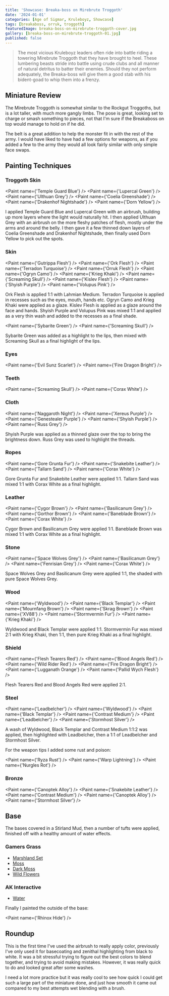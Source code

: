 ```yaml
---
title: 'Showcase: Breaka-boss on Mirebrute Troggoth'
date: '2024-01-01'
categories: [Age of Sigmar, Kruleboyz, Showcase]
tags: [breakaboss, orruk, troggoth]
featuredImage: breaka-boss-on-mirebrute-troggoth-cover.jpg
gallery: [breaka-boss-on-mirebrute-troggoth-01.jpg]
published: false
---
```



> The most vicious Kruleboyz leaders often ride into battle riding a towering Mirebrute Troggoth that they have brought
> to heel. These lumbering beasts stride into battle using crude clubs and all manner of natural detritus to batter
> their enemies. Should they not perform adequately, the Breaka-boss will give them a good stab with his bident-goad
> to whip them into a frenzy.

## Miniature Review

The Mirebrute Troggoth is somewhat similar to the Rockgut Troggoths, but is a lot taller, with much more gangly limbs.
The pose is great, looking set to charge or smash something to pieces, not that I'm sure if the Breakaboss on top
would manage to hold on if he did.

The belt is a great addition to help the monster fit in with the rest of the army. I would have liked to have had a few
options for weapons, as if you added a few to the army they would all look fairly similar with only simple face swaps.

## Painting Techniques

### Troggoth Skin

<Paint name={'Temple Guard Blue'} />
<Paint name={'Lupercal Green'} />
<Paint name={'Ulthuan Grey'} />
<Paint name={'Coelia Greenshade'} />
<Paint name={'Drakenhof Nightshade'} />
<Paint name={'Dorn Yellow'} />

I applied Temple Guard Blue and Lupercal Green with an airbrush, building up more layers where the light would
naturally hit. I then applied Ulthuan Grey with an airbrush on the more fleshy patches of flesh, mostly under the
arms and around the belly. I then gave it a few thinned down layers of Coelia Greenshade and Drakenhof Nightshade,
then finally used Dorn Yellow to pick out the spots.

### Skin

<Paint name={'Gutrippa Flesh'} />
<Paint name={'Ork Flesh'} />
<Paint name={'Terradon Turquoise'} />
<Paint name={'Orruk Flesh'} />
<Paint name={'Ogryn Camo'} />
<Paint name={'Krieg Khaki'} />
<Paint name={'Screaming Skull'} />
<Paint name={'Kislev Flesh'} />
<Paint name={'Shyish Purple'} />
<Paint name={'Volupus Pink'} />

Ork Flesh is applied 1:1 with Lahmian Medium. Terradon Turquoise is applied in recesses such as the eyes, mouth,
hands etc. Ogryn Camo and Krieg Khaki were applied as a glaze. Kislev Flesh is applied as a glaze around the face and
hands. Shyish Purple and Volupus Pink was mixed 1:1 and applied as a very thin wash and added to the recesses as a final
shade.

<Paint name={'Sybarite Green'} />
<Paint name={'Screaming Skull'} />

Sybarite Green was added as a highlight to the lips, then mixed with Screaming Skull as a final highlight of the lips.

### Eyes

<Paint name={'Evil Sunz Scarlet'} />
<Paint name={'Fire Dragon Bright'} />

### Teeth

<Paint name={'Screaming Skull'} />
<Paint name={'Corax White'} />

### Cloth

<Paint name={'Naggaroth Night'} />
<Paint name={'Xereus Purple'} />
<Paint name={'Genestealer Purple'} />
<Paint name={'Shyish Purple'} />
<Paint name={'Russ Grey'} />

Shyish Purple was applied as a thinned glaze over the top to bring the brightness down. Russ Grey was used to highlight
the threads.

### Ropes

<Paint name={'Gore Grunta Fur'} />
<Paint name={'Snakebite Leather'} />
<Paint name={'Tallarn Sand'} />
<Paint name={'Corax White'} />

Gore Grunta Fur and Snakebite Leather were applied 1:1. Tallarn Sand was mixed 1:1 with Corax White as a final
highlight.

### Leather

<Paint name={'Cygor Brown'} />
<Paint name={'Basilicanum Grey'} />
<Paint name={'Gorthor Brown'} />
<Paint name={'Baneblade Brown'} />
<Paint name={'Corax White'} />

Cygor Brown and Basilicanum Grey were applied 1:1. Baneblade Brown was mixed 1:1 with Corax White as a final highlight.

### Stone

<Paint name={'Space Wolves Grey'} />
<Paint name={'Basilicanum Grey'} />
<Paint name={'Fenrisian Grey'} />
<Paint name={'Corax White'} />

Space Wolves Grey and Basilicanum Grey were applied 1:1, the shaded with pure Space Wolves Grey.

### Wood

<Paint name={'Wyldwood'} />
<Paint name={'Black Templar'} />
<Paint name={'Mournfang Brown'} />
<Paint name={'Skrag Brown'} />
<Paint name={'XV88'} />
<Paint name={'Stormvermin Fur'} />
<Paint name={'Krieg Khaki'} />

Wyldwood and Black Templar were applied 1:1. Stormvermin Fur was mixed 2:1 with Krieg Khaki, then 1:1, then pure
Krieg Khaki as a final highlight.

### Shield

<Paint name={'Flesh Tearers Red'} />
<Paint name={'Blood Angels Red'} />
<Paint name={'Wild Rider Red'} />
<Paint name={'Fire Dragon Bright'} />
<Paint name={'Lugganath Orange'} />
<Paint name={'Pallid Wych Flesh'} />

Flesh Tearers Red and Blood Angels Red were applied 2:1.

### Steel

<Paint name={'Leadbelcher'} />
<Paint name={'Wyldwood'} />
<Paint name={'Black Templar'} />
<Paint name={'Contrast Medium'} />
<Paint name={'Leadbelcher'} />
<Paint name={'Stormhost Silver'} />

A wash of Wyldwood, Black Templar and Contrast Medium 1:1:2 was applied, then highlighted with Leadbelcher, then
a 1:1 of Leadbelcher and Stormhost Silver.

For the weapon tips I added some rust and poison:

<Paint name={'Ryza Rust'} />
<Paint name={'Warp Lightning'} />
<Paint name={'Nurgles Rot'} />

### Bronze

<Paint name={'Canoptek Alloy'} />
<Paint name={'Snakebite Leather'} />
<Paint name={'Contrast Medium'} />
<Paint name={'Canoptek Alloy'} />
<Paint name={'Stormhost Silver'} />

## Base

The bases covered in a Stirland Mud, then a number of tufts were applied, finished off with a healthy amount of
water effects.

### Gamers Grass

- [Marshland Set](https://gamersgrass.com/product/marshland-set/)
- [Moss](https://gamersgrass.com/product/moss-2mm/)
- [Dark Moss](https://gamersgrass.com/product/dark-moss-2mm/)
- [Wild Flowers](https://gamersgrass.com/product/wild-flowers-set/)

### AK Interactive

- [Water](https://ak-interactive.com/product/puddles-60ml/)

Finally I painted the outside of the base:

<Paint name={'Rhinox Hide'} />

## Roundup

This is the first time I've used the airbrush to really apply color, previously I've only used it for basecoating and
zenithal highlighting from black to white. It was a bit stressful trying to figure out the best colors to blend
together, and trying to avoid making mistakes. However, it was really quick to do and looked great after some washes.

I need a lot more practice but it was really cool to see how quick I could get such a large part of the miniature done,
and just how smooth it came out compared to my best attempts wet blending with a brush.
